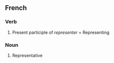 ==French==
===Verb===
#Present participle of ''representer'' = Representing
===Noun===
#Representative